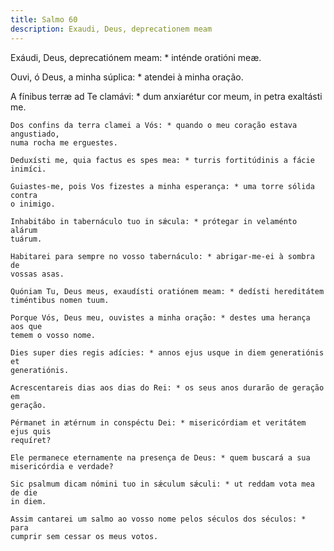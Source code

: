 ```yaml
---
title: Salmo 60
description: Exaudi, Deus, deprecationem meam
---
```


<div class="side-by-side not-content">

Exáudi, Deus, deprecatiónem meam: * inténde oratióni meæ.

Ouvi, ó Deus, a minha súplica: * atendei à minha oração.

  <span>
    A fínibus terræ ad Te clamávi: * dum anxiarétur cor meum, in petra exaltásti
    me.

    Dos confins da terra clamei a Vós: * quando o meu coração estava angustiado,
    numa rocha me erguestes.

    Deduxísti me, quia factus es spes mea: * turris fortitúdinis a fácie
    inimíci.

    Guiastes-me, pois Vos fizestes a minha esperança: * uma torre sólida contra
    o inimigo.

    Inhabitábo in tabernáculo tuo in sǽcula: * prótegar in velaménto alárum
    tuárum.

    Habitarei para sempre no vosso tabernáculo: * abrigar-me-ei à sombra de
    vossas asas.

    Quóniam Tu, Deus meus, exaudísti oratiónem meam: * dedísti hereditátem
    timéntibus nomen tuum.

    Porque Vós, Deus meu, ouvistes a minha oração: * destes uma herança aos que
    temem o vosso nome.

    Dies super dies regis adícies: * annos ejus usque in diem generatiónis et
    generatiónis.

    Acrescentareis dias aos dias do Rei: * os seus anos durarão de geração em
    geração.

    Pérmanet in ætérnum in conspéctu Dei: * misericórdiam et veritátem ejus quis
    requíret?

    Ele permanece eternamente na presença de Deus: * quem buscará a sua
    misericórdia e verdade?

    Sic psalmum dicam nómini tuo in sǽculum sǽculi: * ut reddam vota mea de die
    in diem.

    Assim cantarei um salmo ao vosso nome pelos séculos dos séculos: * para
    cumprir sem cessar os meus votos.

</div>
